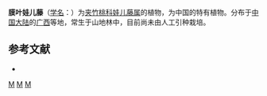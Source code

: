 {{Speciesbox 
| taxon = Tylophora membranacea
| authority = [[蒋英_(植物学家)|Tsiang]] et [[李秉滔|P. T. Li]]
}}

'''膜叶娃儿藤'''（[[学名|学名]]：{{lang|la|''Tylophora membranacea''}}）为[[夹竹桃科|夹竹桃科]][[娃儿藤属|娃儿藤属]]的植物，为中国的特有植物。分布于[[中国大陆|中国大陆]]的[[广西|广西]]等地，常生于山地林中，目前尚未由人工引种栽培。

== 参考文献 ==
<div class="references-small">
* {{cite web| url =http://www.bioinfo.cn/db05/KmzwSpecies.php?action=view&id=1320| title =膜叶娃儿藤| work =《中国高等植物数据库全库》| publisher =中国科学院微生物研究所| author =昆明植物研究所| accessdate =2009-02-22| deadurl =yes| archiveurl =https://web.archive.org/web/20160305052921/http://www.bioinfo.cn/db05/KmzwSpecies.php?action=view&id=1320| archivedate =2016-03-05}}
</div>
{{Taxonbar}}

[[Category:娃儿藤属|M]]
[[Category:中國特有植物|M]]
[[Category:广西植物|M]]
{{plant-stub}}